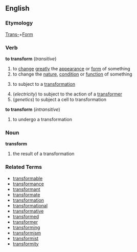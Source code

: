 ==English==
===Etymology===
[[Trans-]]+[[Form]]
===Verb===
'''to transform'''  (''transitive'')
# to [[change]] [[greatly]] the [[appearance]] or [[form]] of something
# to change the [[nature]], [[condition]] or [[function]] of something
#{{mathematics}} to subject to a [[transformation]]
#(''electricity'') to subject to the action of a [[transformer]]
#(''genetics'') to subject a cell to transformation
'''to transform'''  (''intransitive'')
#to undergo a transformation
===Noun===
'''transform'''
#{{mathematics}} the result of a transformation

===Related Terms===
*[[transformable]]
*[[transformance]]
*[[transformant]]
*[[transformate]]
*[[transformation]]
*[[transformational]]
*[[transformative]]
*[[transformed]]
*[[transformer]]
*[[transforming]]
*[[transformism]]
*[[transformist]]
*[[transformity]]